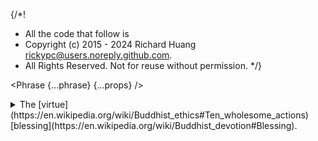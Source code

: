 {/*!
 * All the code that follow is
 * Copyright (c) 2015 - 2024 Richard Huang <rickypc@users.noreply.github.com>.
 * All Rights Reserved. Not for reuse without permission.
 */}


<Phrase {...phrase} {...props} />

<details>
  <summary>
    The [virtue](https://en.wikipedia.org/wiki/Buddhist_ethics#Ten_wholesome_actions) [blessing](https://en.wikipedia.org/wiki/Buddhist_devotion#Blessing).
  </summary>
  <div>
    <MultiLingual {...phrase} />
  </div>
</details>

